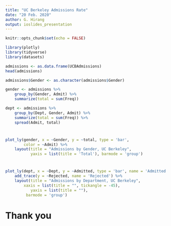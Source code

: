 ```yaml
---
title: "UC Berkeley Admissions Rate"
date: "20 Feb. 2020"
author: G. Hirang
output: ioslides_presentation
---
```


```r
knitr::opts_chunk$set(echo = FALSE)
```

```r
library(plotly)
library(tidyverse)
library(datasets)
```

```r
admissions <- as.data.frame(UCBAdmissions)
head(admissions)

admissions$Gender <- as.character(admissions$Gender)

gender <- admissions %>% 
    group_by(Gender, Admit) %>% 
    summarize(total = sum(Freq))

dept <- admissions %>% 
    group_by(Dept, Gender, Admit) %>% 
    summarize(total = sum(Freq)) %>% 
    spread(Admit, total)
```

# 

```r
plot_ly(gender, x = ~Gender, y = ~total, type = 'bar',
        color = ~Admit) %>% 
    layout(title = "Admissions by Gender, UC Berkeley", 
           yaxis = list(title = 'Total'), barmode = 'group')
```

# 
```r
plot_ly(dept, x = ~Dept, y = ~Admitted, type = 'bar', name = 'Admitted') %>% 
    add_trace(y = ~Rejected, name = 'Rejected') %>% 
    layout(title = "Admissions by Department, UC Berkeley",
        xaxis = list(title = "", tickangle = -45),
           yaxis = list(title = ""),
         barmode = 'group')
```

# Thank you 
